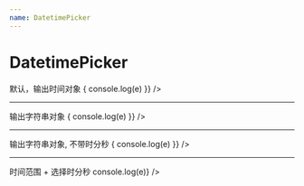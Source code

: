 ```yaml
---
name: DatetimePicker
---
```



# DatetimePicker

<PropsTable of={DatetimePicker} />

<Playground>
  默认，输出时间对象
  <DatetimePicker
    onChange={e => {
      console.log(e)  
    }} />
  <hr/>
  输出字符串对象
  <DatetimePicker
    outputAsString={true}
    onChange={e => {
      console.log(e)  
    }} />
  <hr/>
  输出字符串对象, 不带时分秒
  <DatetimePicker
    outputAsString={true}
    needTime={false}
    onChange={e => {
      console.log(e)  
    }} />
  <hr/>
  时间范围 + 选择时分秒
  <DatetimePicker
    needTime={true}
    enableTime={true}
    mode="range"
    onChange={e => console.log(e)} />
</Playground>

